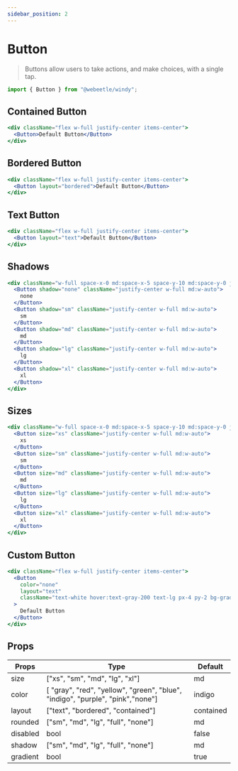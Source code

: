 ```yaml
---
sidebar_position: 2
---
```


# Button

> Buttons allow users to take actions, and make choices, with a single tap.

```jsx title="Import"
import { Button } from "@webeetle/windy";
```

## Contained Button

```jsx live
<div className="flex w-full justify-center items-center">
  <Button>Default Button</Button>
</div>
```

## Bordered Button

```jsx live
<div className="flex w-full justify-center items-center">
  <Button layout="bordered">Default Button</Button>
</div>
```

## Text Button

```jsx live
<div className="flex w-full justify-center items-center">
  <Button layout="text">Default Button</Button>
</div>
```

## Shadows

```jsx live
<div className="w-full space-x-0 md:space-x-5 space-y-10 md:space-y-0 justify-center items-center">
  <Button shadow="none" className="justify-center w-full md:w-auto">
    none
  </Button>
  <Button shadow="sm" className="justify-center w-full md:w-auto">
    sm
  </Button>
  <Button shadow="md" className="justify-center w-full md:w-auto">
    md
  </Button>
  <Button shadow="lg" className="justify-center w-full md:w-auto">
    lg
  </Button>
  <Button shadow="xl" className="justify-center w-full md:w-auto">
    xl
  </Button>
</div>
```

## Sizes

```jsx live
<div className="w-full space-x-0 md:space-x-5 space-y-10 md:space-y-0 justify-center items-center">
  <Button size="xs" className="justify-center w-full md:w-auto">
    xs
  </Button>
  <Button size="sm" className="justify-center w-full md:w-auto">
    sm
  </Button>
  <Button size="md" className="justify-center w-full md:w-auto">
    md
  </Button>
  <Button size="lg" className="justify-center w-full md:w-auto">
    lg
  </Button>
  <Button size="xl" className="justify-center w-full md:w-auto">
    xl
  </Button>
</div>
```

## Custom Button

```jsx live
<div className="flex w-full justify-center items-center">
  <Button
    color="none"
    layout="text"
    className="text-white hover:text-gray-200 text-lg px-4 py-2 bg-gradient-to-l from-red-500 to-yellow-300"
  >
    Default Button
  </Button>
</div>
```

## Props

<table className="max-w-full overflow-x-scroll md:overflow-x-auto">
  <thead>
    <tr>
      <th>Props</th>
      <th>Type</th>
      <th>Default</th>
    </tr>
  </thead>
  <tbody>
    <tr>
      <td>size</td>
      <td>["xs", "sm", "md", "lg", "xl"]</td>
      <td>md</td>
    </tr>
    <tr>
      <td>color</td>
      <td>
        [ "gray", "red", "yellow", "green", "blue", "indigo", "purple",
        "pink","none"]
      </td>
      <td>indigo</td>
    </tr>
    <tr>
      <td>layout</td>
      <td>["text", "bordered", "contained"]</td>
      <td>contained</td>
    </tr>
    <tr>
      <td>rounded</td>
      <td>["sm", "md", "lg", "full", "none"]</td>
      <td>md</td>
    </tr>
    <tr>
      <td>disabled</td>
      <td>bool</td>
      <td>false</td>
    </tr>
    <tr>
      <td>shadow</td>
      <td>["sm", "md", "lg", "full", "none"]</td>
      <td>md</td>
    </tr>
    <tr>
      <td>gradient</td>
      <td>bool</td>
      <td>true</td>
    </tr>
  </tbody>
</table>
